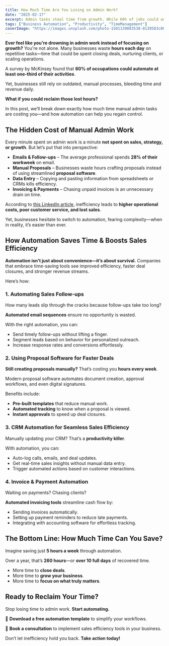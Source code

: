 ```yaml
---
title: How Much Time Are You Losing on Admin Work?
date: "2025-02-17"
excerpt: Admin tasks steal time from growth. While 60% of jobs could automate a third of their work, many businesses stick to manual processes—costing them 260 hours yearly that could be spent closing deals.
tags: ["Business Automation", "Productivity", "TimeManagement"]
coverImage: "https://images.unsplash.com/photo-1501139083538-0139583c060f?q=80&w=1470&auto=format&fit=crop&ixlib=rb-4.0.3&ixid=M3wxMjA3fDB8MHxwaG90by1wYWdlfHx8fGVufDB8fHx8fA%3D%3D"
---
```


**Ever feel like you're drowning in admin work instead of focusing on growth?** You're not alone. Many businesses waste **hours each day** on repetitive tasks—time that could be spent closing deals, nurturing clients, or scaling operations.

A survey by McKinsey found that **60% of occupations could automate at least one-third of their activities**.

Yet, businesses still rely on outdated, manual processes, bleeding time and revenue daily.

**What if you could reclaim those lost hours?**

In this post, we’ll break down exactly how much time manual admin tasks are costing you—and how automation can help you regain control.

## The Hidden Cost of Manual Admin Work

Every minute spent on admin work is a minute **not spent on sales, strategy, or growth**. But let’s put that into perspective:

- **Emails & Follow-ups** – The average professional spends **28% of their workweek** on email.
- **Manual Proposals** – Businesses waste hours crafting proposals instead of using streamlined **proposal software**.
- **Data Entry** – Copying and pasting information from spreadsheets or CRMs kills efficiency.
- **Invoicing & Payments** – Chasing unpaid invoices is an unnecessary drain on time.

According to [this LinkedIn article](https://www.linkedin.com/pulse/hidden-costs-inefficiency-how-streamlining-business-processes-norton-qzvke#:~:text=Higher%20Operational%20Costs%3A%20Inefficient%20processes,customer%20service%2C%20and%20lost%20sales.), inefficiency leads to **higher operational costs, poor customer service, and lost sales**.

Yet, businesses hesitate to switch to automation, fearing complexity—when in reality, it’s easier than ever.

## How Automation Saves Time & Boosts Sales Efficiency

**Automation isn’t just about convenience—it’s about survival.** Companies that embrace time-saving tools see improved efficiency, faster deal closures, and stronger revenue streams.

Here’s how:

### 1. Automating Sales Follow-ups

How many leads slip through the cracks because follow-ups take too long?

**Automated email sequences** ensure no opportunity is wasted.

With the right automation, you can:

- Send timely follow-ups without lifting a finger.
- Segment leads based on behavior for personalized outreach.
- Increase response rates and conversions effortlessly.

### 2. Using Proposal Software for Faster Deals

**Still creating proposals manually?** That’s costing you **hours every week**.

Modern proposal software automates document creation, approval workflows, and even digital signatures.

Benefits include:

- **Pre-built templates** that reduce manual work.
- **Automated tracking** to know when a proposal is viewed.
- **Instant approvals** to speed up deal closures.

### 3. CRM Automation for Seamless Sales Efficiency

Manually updating your CRM? That’s a **productivity killer**.

With automation, you can:

- Auto-log calls, emails, and deal updates.
- Get real-time sales insights without manual data entry.
- Trigger automated actions based on customer interactions.

### 4. Invoice & Payment Automation

Waiting on payments? Chasing clients?

**Automated invoicing tools** streamline cash flow by:

- Sending invoices automatically.
- Setting up payment reminders to reduce late payments.
- Integrating with accounting software for effortless tracking.

## The Bottom Line: How Much Time Can You Save?

Imagine saving just **5 hours a week** through automation.

Over a year, that’s **260 hours**—or **over 10 full days** of recovered time.

- More time to **close deals**.
- More time to **grow your business**.
- More time to **focus on what truly matters**.

## Ready to Reclaim Your Time?

Stop losing time to admin work. **Start automating.**

🔹 **Download a free automation template** to simplify your workflows.

🔹 **Book a consultation** to implement sales efficiency tools in your business.

Don’t let inefficiency hold you back. **Take action today!**
